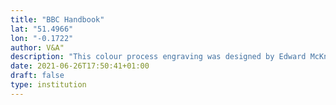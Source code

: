 ```yaml
---
title: "BBC Handbook"
lat: "51.4966"
lon: "-0.1722"
author: V&A"
description: "This colour process engraving was designed by Edward McKnight Kauffer for the British Broadcasting Corporation’s handbook in 1929. Here, lighting is used to signify power and enlightenment and progress."
date: 2021-06-26T17:50:41+01:00
draft: false
type: institution
---
```

